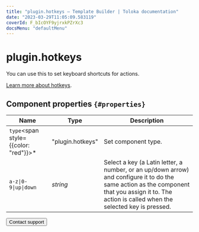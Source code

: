 ```yaml
---
title: "plugin.hotkeys — Template Builder | Toloka documentation"
date: "2023-03-29T11:05:09.583119"
coverId: F_bIcOYF9yjrxkPZrXc3
docsMenu: "defaultMenu"
---
```


# plugin.hotkeys

You can use this to set keyboard shortcuts for actions.

[Learn more about hotkeys](/docs/template-builder/best-practices/hotkeys).

## Component properties `{#properties}`


**Name** | **Type** | **Description**
----- | ----- | -----
`type`<span style={{color: "red"}}>\*</span> | "plugin.hotkeys" | Set component type.
`a-z\|0-9\|up\|down` | _string_ | Select a key (a Latin letter, a number, or an up/down arrow) and configure it to do the same action as the component that you assign it to. The action is called when the selected key is pressed.

<Button themeColor="light" view="default" size="l" type="link" url="/docs/guide/troubleshooting/support?form-source=template-builder-reference-plugin-hotkeys">Contact support</Button>